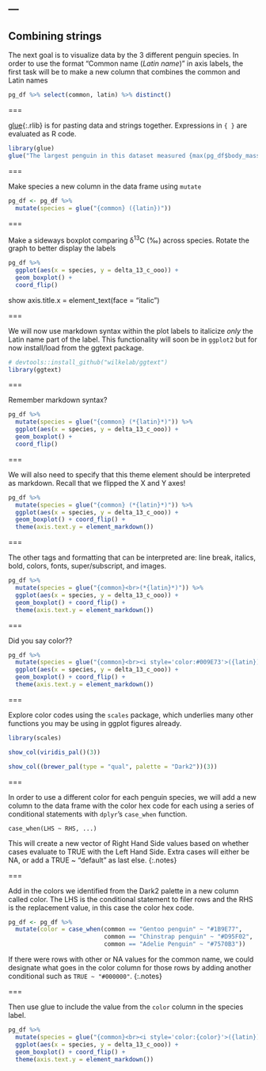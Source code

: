 ---
---

## Combining strings

The next goal is to visualize data by the 3 different penguin species. In order to use the format "Common name (*Latin name*)" in axis labels, the first task will be to make a new column that combines the common and Latin names

```r
pg_df %>% select(common, latin) %>% distinct()
```

===

[glue](){:.rlib} is for pasting data and strings together. Expressions in `{ }` are evaluated as R code. 

```r
library(glue)
glue("The largest penguin in this dataset measured {max(pg_df$body_mass_g, na.rm = TRUE)} grams.")
```

===

Make species a new column in the data frame using `mutate`

```r
pg_df <- pg_df %>% 
  mutate(species = glue("{common} ({latin})"))
```

===

Make a sideways boxplot comparing δ<sup>13</sup>C (‰) across species. Rotate the graph to better display the labels


```r
pg_df %>% 
  ggplot(aes(x = species, y = delta_13_c_ooo)) +
  geom_boxplot() +
  coord_flip()
```

show axis.title.x = element_text(face = "italic")

===

We will now use markdown syntax within the plot labels to italicize *only* the Latin name part of the label. This functionality will soon be in `ggplot2` but for now install/load from the ggtext package.

```r
# devtools::install_github("wilkelab/ggtext")
library(ggtext)
```

===

Remember markdown syntax? 

```r
pg_df %>% 
  mutate(species = glue("{common} (*{latin}*)")) %>%
  ggplot(aes(x = species, y = delta_13_c_ooo)) +
  geom_boxplot() +
  coord_flip()
```

===

We will also need to specify that this theme element should be interpreted as markdown. Recall that we flipped the X and Y axes! 

```r
pg_df %>% 
  mutate(species = glue("{common} (*{latin}*)")) %>%
  ggplot(aes(x = species, y = delta_13_c_ooo)) +
  geom_boxplot() + coord_flip() +
  theme(axis.text.y = element_markdown()) 
```

===

The other tags and formatting that can be interpreted are: line break, italics, bold, colors, fonts, super/subscript, and images.

```r
pg_df %>% 
  mutate(species = glue("{common}<br>(*{latin}*)")) %>%
  ggplot(aes(x = species, y = delta_13_c_ooo)) +
  geom_boxplot() + coord_flip() +
  theme(axis.text.y = element_markdown()) 
```

===

Did you say color??

```r
pg_df %>% 
  mutate(species = glue("{common}<br><i style='color:#009E73'>({latin})</i>")) %>%
  ggplot(aes(x = species, y = delta_13_c_ooo)) +
  geom_boxplot() + coord_flip() +
  theme(axis.text.y = element_markdown())
```

===

Explore color codes using the `scales` package, which underlies many other functions you may be using in ggplot figures already. 

```r
library(scales)
```
```r
show_col(viridis_pal()(3))
```
```r
show_col((brewer_pal(type = "qual", palette = "Dark2"))(3))
```

===

In order to use a different color for each penguin species, we will add a new column to the data frame with the color hex code for each using a series of conditional statements with `dplyr`'s `case_when` function. 

```
case_when(LHS ~ RHS, ...)
```

This will create a new vector of Right Hand Side values based on whether cases evaluate to TRUE with the Left Hand Side. Extra cases will either be NA, or add a TRUE ~ "default" as last else. 
{:.notes}

===

Add in the colors we identified from the Dark2 palette in a new column called color. The LHS is the conditional statement to filer rows and the RHS is the replacement value, in this case the color hex code.

```r
pg_df <- pg_df %>%
  mutate(color = case_when(common == "Gentoo penguin" ~ "#1B9E77",
                           common == "Chinstrap penguin" ~ "#D95F02",
                           common == "Adelie Penguin" ~ "#7570B3"))
```

If there were rows with other or NA values for the common name, we could designate what goes in the color column for those rows by adding another conditional such as `TRUE ~ "#000000"`.
{:.notes}

===

Then use glue to include the value from the `color` column in the species label.

```r
pg_df %>% 
  mutate(species = glue("{common}<br><i style='color:{color}'>({latin})</i>")) %>%
  ggplot(aes(x = species, y = delta_13_c_ooo)) +
  geom_boxplot() + coord_flip() +
  theme(axis.text.y = element_markdown())
```


